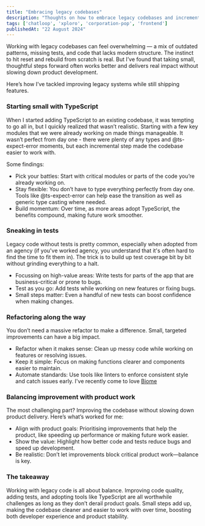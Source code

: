 ```yaml
---
title: "Embracing legacy codebases"
description: "Thoughts on how to embrace legacy codebases and incrementally improve them"
tags: ['chatloop', 'xploro', 'corporation-pop', 'frontend']
publishedAt: "22 August 2024"
---
```


Working with legacy codebases can feel overwhelming — a mix of outdated patterns, missing tests, and code that lacks modern structure.
The instinct to hit reset and rebuild from scratch is real. But I’ve found that taking small, thoughtful steps forward often works better and delivers real impact without slowing down product development.

Here’s how I’ve tackled improving legacy systems while still shipping features.


<h3 class="text-primary text-xl font-medium pt-6 mb-4">Starting small with TypeScript</h3>

When I started adding TypeScript to an existing codebase, it was tempting to go all in, but I quickly realized that wasn’t realistic. Starting with a few key modules that we were already working on made things manageable. It wasn’t perfect from day one - there were plenty of any types and @ts-expect-error moments, but each incremental step made the codebase easier to work with.

Some findings: 
* Pick your battles: Start with critical modules or parts of the code you’re already working on.
* Stay flexible: You don’t have to type everything perfectly from day one. Tools like @ts-expect-error can help ease the transition as well as generic type casting where needed.
* Build momentum: Over time, as more areas adopt TypeScript, the benefits compound, making future work smoother.

<h3 class="text-primary text-xl font-medium pt-6 mb-4">Sneaking in tests</h3>

Legacy code without tests is pretty common, especially when adopted from an agency (if you've worked agency, you understand that it's often hard to find the time to fit them in). The trick is to build up test coverage bit by bit without grinding everything to a halt.

* Focussing on high-value areas: Write tests for parts of the app that are business-critical or prone to bugs.
* Test as you go: Add tests while working on new features or fixing bugs.
* Small steps matter: Even a handful of new tests can boost confidence when making changes.

<h3 class="text-primary text-xl font-medium pt-6 mb-4">Refactoring along the way</h3>

You don’t need a massive refactor to make a difference. Small, targeted improvements can have a big impact.

* Refactor when it makes sense: Clean up messy code while working on features or resolving issues.
* Keep it simple: Focus on making functions clearer and components easier to maintain.
* Automate standards: Use tools like linters to enforce consistent style and catch issues early. I've recently come to love [Biome](https://biomejs.dev)

<h3 class="text-primary text-xl font-medium pt-6 mb-4">Balancing improvement with product work</h3>

The most challenging part? Improving the codebase without slowing down product delivery. Here’s what’s worked for me:

* Align with product goals: Prioritising improvements that help the product, like speeding up performance or making future work easier.
* Show the value: Highlight how better code and tests reduce bugs and speed up development.
* Be realistic: Don’t let improvements block critical product work—balance is key.


<h3 class="text-primary text-xl font-medium pt-6 mb-4">The takeaway</h3>

Working with legacy code is all about balance. Improving code quality, adding tests, and adopting tools like TypeScript are all worthwhile challenges as long as they don’t derail product goals. Small steps add up, making the codebase cleaner and easier to work with over time, boosting both developer experience and product stability.

